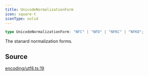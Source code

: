 ```yaml
---
title: UnicodeNormalizationForm
icon: square-t
iconType: solid
---
```


```ts
type UnicodeNormalizationForm: "NFC" | "NFD" | "NFKC" | "NFKD";
```

The stanard normalization forms.

## Source

[encoding/utf8.ts:19](https://github.com/dominant-strategies/quais.js/blob/9e7ebe974131dcdad3a534a98991f30db89b4403/src/encoding/utf8.ts#L19)
